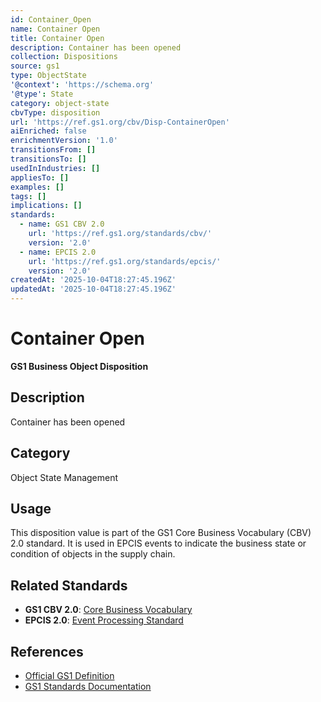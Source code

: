 ```yaml
---
id: Container_Open
name: Container Open
title: Container Open
description: Container has been opened
collection: Dispositions
source: gs1
type: ObjectState
'@context': 'https://schema.org'
'@type': State
category: object-state
cbvType: disposition
url: 'https://ref.gs1.org/cbv/Disp-ContainerOpen'
aiEnriched: false
enrichmentVersion: '1.0'
transitionsFrom: []
transitionsTo: []
usedInIndustries: []
appliesTo: []
examples: []
tags: []
implications: []
standards:
  - name: GS1 CBV 2.0
    url: 'https://ref.gs1.org/standards/cbv/'
    version: '2.0'
  - name: EPCIS 2.0
    url: 'https://ref.gs1.org/standards/epcis/'
    version: '2.0'
createdAt: '2025-10-04T18:27:45.196Z'
updatedAt: '2025-10-04T18:27:45.196Z'
---
```

# Container Open

**GS1 Business Object Disposition**

## Description

Container has been opened

## Category

Object State Management

## Usage

This disposition value is part of the GS1 Core Business Vocabulary (CBV) 2.0 standard. It is used in EPCIS events to indicate the business state or condition of objects in the supply chain.

## Related Standards

- **GS1 CBV 2.0**: [Core Business Vocabulary](https://ref.gs1.org/standards/cbv/)
- **EPCIS 2.0**: [Event Processing Standard](https://ref.gs1.org/standards/epcis/)

## References

- [Official GS1 Definition](https://ref.gs1.org/cbv/Disp-ContainerOpen)
- [GS1 Standards Documentation](https://www.gs1.org/standards)
